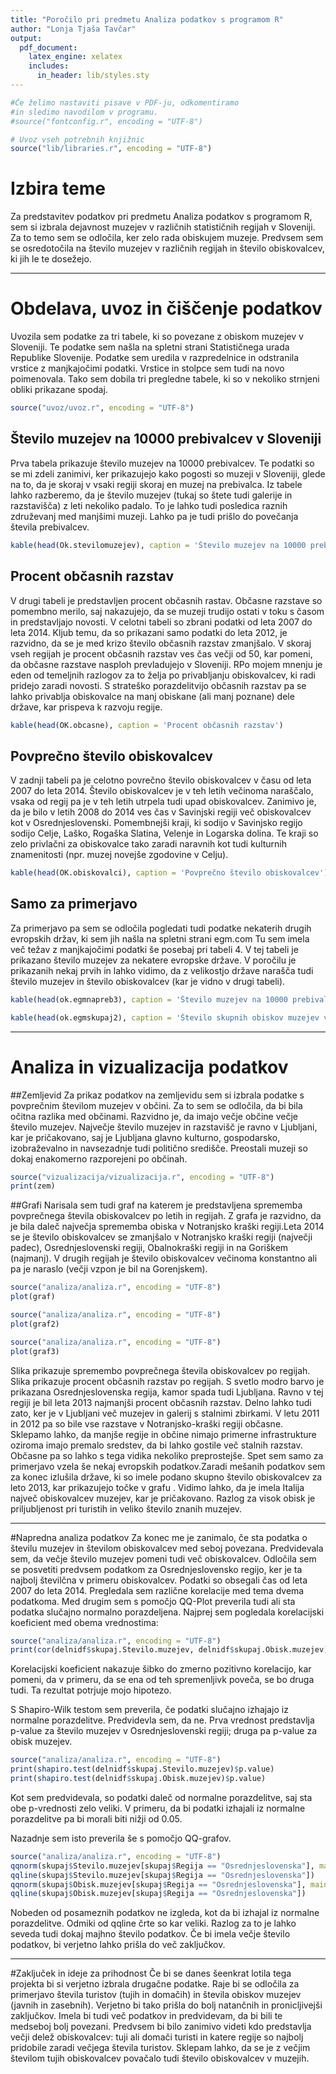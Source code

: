 ```yaml
---
title: "Poročilo pri predmetu Analiza podatkov s programom R"
author: "Lonja Tjaša Tavčar"
output:
  pdf_document:
    latex_engine: xelatex
    includes:
      in_header: lib/styles.sty
---
```


```r
#Če želimo nastaviti pisave v PDF-ju, odkomentiramo
#in sledimo navodilom v programu.
#source("fontconfig.r", encoding = "UTF-8")

# Uvoz vseh potrebnih knjižnic
source("lib/libraries.r", encoding = "UTF-8")
```

# Izbira teme

Za predstavitev podatkov pri predmetu Analiza podatkov s programom R, sem si izbrala dejavnost muzejev v različnih statističnih regijah v Sloveniji. Za to temo sem se odločila, ker zelo rada obiskujem muzeje. Predvsem sem se osredotočila na število muzejev v različnih regijah in število obiskovalcev, ki jih le te dosežejo.   

***

# Obdelava, uvoz in čiščenje podatkov
Uvozila sem podatke za tri tabele, ki so povezane z obiskom muzejev v Sloveniji. Te podatke sem našla na spletni strani Statističnega urada Republike Slovenije. Podatke sem uredila v razpredelnice in odstranila vrstice z manjkajočimi podatki. Vrstice in stolpce sem tudi na novo poimenovala. Tako sem dobila tri pregledne tabele, ki so v nekoliko strnjeni obliki prikazane spodaj.   
```r
source("uvoz/uvoz.r", encoding = "UTF-8")
```


## Število muzejev na 10000 prebivalcev v Sloveniji
Prva tabela prikazuje število muzejev na 10000 prebivalcev. Te podatki so se mi zdeli zanimivi, ker prikazujejo kako pogosti so muzeji v Sloveniji, glede na to, da je skoraj v vsaki regiji skoraj en muzej na prebivalca. 
Iz tabele lahko razberemo, da je število muzejev (tukaj so štete tudi galerije in razstavišča) z leti nekoliko padalo. To je lahko tudi posledica raznih združevanj med manjšimi muzeji. Lahko pa je tudi prišlo do povečanja števila prebivalcev. 
```r
kable(head(Ok.stevilomuzejev), caption = 'Število muzejev na 10000 prebivalcev')

```

## Procent občasnih razstav
V drugi tabeli je predstavljen procent občasnih rastav. Občasne razstave so pomembno merilo, saj nakazujejo, da se muzeji trudijo ostati v toku s časom in predstavljajo novosti. V celotni tabeli so zbrani podatki od leta 2007 do leta 2014. Kljub temu, da so prikazani samo podatki do leta 2012, je razvidno, da se je med krizo število občasnih razstav zmanjšalo.
V skoraj vseh regijah je procent občasnih razstav ves čas večji od 50, kar pomeni, da občasne razstave nasploh prevladujejo v Sloveniji. RPo mojem mnenju je eden od temeljnih razlogov za to želja po privabljanju obiskovalcev, ki radi pridejo zaradi novosti. S strateško porazdelitvijo občasnih razstav pa se lahko privablja obiskovalce na manj obiskane (ali manj poznane) dele države, kar prispeva k razvoju regije.
```r
kable(head(OK.obcasne), caption = 'Procent občasnih razstav')

```

## Povprečno število obiskovalcev
V zadnji tabeli pa je celotno povrečno število obiskovalcev v času od leta 2007 do leta 2014. Število obiskovalcev je v teh letih večinoma naraščalo, vsaka od regij pa je v teh letih utrpela tudi upad obiskovalcev. Zanimivo je, da je bilo v letih 2008 do 2014 ves čas v Savinjski regiji več obiskovalcev kot v Osrednjeslovenski. Pomembnejši kraji, ki sodijo v Savinjsko regijo sodijo Celje, Laško, Rogaška Slatina, Velenje in Logarska dolina. Te kraji so zelo privlačni za obiskovalce tako zaradi naravnih kot tudi kulturnih znamenitosti (npr. muzej novejše zgodovine v Celju). 
```r

kable(head(OK.obiskovalci), caption = 'Povprečno število obiskovalcev')
```

## Samo za primerjavo
Za primerjavo pa sem se odločila pogledati tudi podatke nekaterih drugih evropskih držav, ki sem jih našla na spletni strani egm.com Tu sem imela več težav z manjkajočimi podatki še posebaj pri tabeli 4. V tej tabeli je prikazano število muzejev za nekatere evropske države. V poročilu je prikazanih nekaj prvih in lahko vidimo, da z velikostjo države narašča tudi število muzejev in število obiskovalcev (kar je vidno v drugi tabeli).  
```r
kable(head(ok.egmnapreb3), caption = 'Število muzejev na 10000 prebivalcev v ostalih evropskih državah')
```
```r
kable(head(ok.egmskupaj2), caption = 'Število skupnih obiskov muzejev v različnih evropskih državah')
```






***

# Analiza in vizualizacija podatkov
##Zemljevid
Za prikaz podatkov na zemljevidu sem si izbrala podatke s povprečnim številom muzejev v občini. Za to sem se odločila, da bi bila očitna razlika med občinami. Razvidno je, da imajo večje občine večje število muzejev. Največje število muzejev in razstavišč je ravno v Ljubljani, kar je pričakovano, saj je Ljubljana glavno kulturno, gospodarsko, izobraževalno in navsezadnje tudi politično središče. Preostali muzeji so dokaj enakomerno razporejeni po občinah.

```r
source("vizualizacija/vizualizacija.r", encoding = "UTF-8")
print(zem)

```



##Grafi
Narisala sem tudi graf na katerem je predstavljena sprememba povprečnega števila obiskovalcev po letih in regijah. Z grafa je razvidno, da je bila daleč največja sprememba obiska v Notranjsko kraški regiji.Leta 2014 se je število obiskovalcev se zmanjšalo v Notranjsko kraški regiji (največji padec), Osrednjeslovenski regiji, Obalnokraški regiji in na Goriškem (najmanj). V drugih regijah je število obiskovalcev večinoma konstantno ali pa je naraslo (večji vzpon je bil na Gorenjskem).

```r
source("analiza/analiza.r", encoding = "UTF-8")
plot(graf)

```
```r
source("analiza/analiza.r", encoding = "UTF-8")
plot(graf2)
```
```r
source("analiza/analiza.r", encoding = "UTF-8")
plot(graf3)

```



Slika \ref{fig:analiza} prikazuje spremembo povprečnega števila obiskovalcev po regijah.
Slika \ref{fig:analiza2} prikazuje procent občasnih razstav po regijah. S svetlo modro barvo je prikazana Osrednjeslovenska regija, kamor spada tudi Ljubljana. Ravno v tej regiji je bil leta 2013 najmanjši procent občasnih razstav. Delno lahko tudi zato, ker je v Ljubljani več muzejev in galerij s stalnimi zbirkami. V letu 2011 in 2012 pa so bile vse razstave v Notranjsko-kraški regiji občasne. Sklepamo lahko, da manjše regije in občine nimajo primerne infrastrukture oziroma imajo premalo sredstev, da bi lahko gostile več stalnih razstav. Občasne pa so lahko s tega vidika nekoliko preprostejše.
Spet sem samo za primerjavo vzela še nekaj evropskih podatkov.Zaradi mešanih podatkov sem za konec izlušila države, ki so imele podano skupno število obiskovalcev za leto 2013, kar prikazujejo točke v grafu \ref{fig:analiza3}. Vidimo lahko, da je imela Italija največ obiskovalcev muzejev, kar je pričakovano. Razlog za visok obisk je priljubljenost pri turistih in veliko število znanih muzejev. 

***
#Napredna analiza podatkov
Za konec me je zanimalo, če sta podatka o številu muzejev in številom obiskovalcev med seboj povezana. Predvidevala sem, da večje število muzejev pomeni tudi več obiskovalcev. Odločila sem se posvetiti predvsem podatkom za Osrednjeslovensko regijo, ker je ta najbolj številčna v primeru obiskovalcev. Podatki so obsegali čas od leta 2007 do leta 2014. Pregledala sem različne korelacije med tema dvema podatkoma. Med drugim sem s pomočjo QQ-Plot preverila tudi ali sta podatka slučajno normalno porazdeljena.
Najprej sem pogledala korelacijski koeficient med obema vrednostima:
```r
source("analiza/analiza.r", encoding = "UTF-8")
print(cor(delnidf$skupaj.Stevilo.muzejev, delnidf$skupaj.Obisk.muzejev))

```
Korelacijski koeficient nakazuje šibko do zmerno pozitivno korelacijo, kar pomeni, da v primeru, da se ena od teh spremenljivk poveča, se bo druga tudi. Ta rezultat potrjuje mojo hipotezo.

S Shapiro-Wilk testom sem preverila, če podatki slučajno izhajajo iz normalne porazdelitve. Predvidevla sem, da ne. Prva vrednost predstavlja p-value za število muzejev v Osrednjeslovenski regiji; druga pa p-value za obisk muzejev.
```r
source("analiza/analiza.r", encoding = "UTF-8")
print(shapiro.test(delnidf$skupaj.Stevilo.muzejev)$p.value)
print(shapiro.test(delnidf$skupaj.Obisk.muzejev)$p.value)

```
Kot sem predvidevala, so podatki daleč od normalne porazdelitve, saj sta obe p-vrednosti zelo veliki. V primeru, da bi podatki izhajali iz normalne porazdelitve pa bi morali biti nižji od 0.05. 

Nazadnje sem isto preverila še s pomočjo QQ-grafov. 
```r
source("analiza/analiza.r", encoding = "UTF-8")
qqnorm(skupaj$Stevilo.muzejev[skupaj$Regija == "Osrednjeslovenska"], main = "Število muzejev v Osrednjeslovenski regiji")
qqline(skupaj$Stevilo.muzejev[skupaj$Regija == "Osrednjeslovenska"])
qqnorm(skupaj$Obisk.muzejev[skupaj$Regija == "Osrednjeslovenska"], main ="Obisk muzejev v osrednjeslovenski regiji")
qqline(skupaj$Obisk.muzejev[skupaj$Regija == "Osrednjeslovenska"])
```
Nobeden od posameznih podatkov ne izgleda, kot da bi izhajal iz normalne porazdelitve. Odmiki od qqline črte so kar veliki. Razlog za to je lahko seveda tudi dokaj majhno število podatkov. Če bi imela večje število podatkov, bi verjetno lahko prišla do več zaključkov. 

***

#Zaključek in ideje za prihodnost
Če bi se danes šeenkrat lotila tega projekta bi si verjetno izbrala drugačne podatke. Raje bi se odločila za primerjavo števila turistov (tujih in domačih) in števila obiskov muzejev (javnih in zasebnih). Verjetno bi tako prišla do bolj natančnih in pronicljivejši zaključkov. Imela bi tudi več podatkov in predvidevam, da bi bili te medseboj bolj povezani. Predvsem bi bilo zanimivo videti kdo predstavlja večji delež obiskovalcev: tuji ali domači turisti in katere regije so najbolj pridobile zaradi večjega števila turistov. Sklepam lahko, da se je z večjim številom tujih obiskovalcev povačalo tudi število obiskovalcev v muzejih. 
